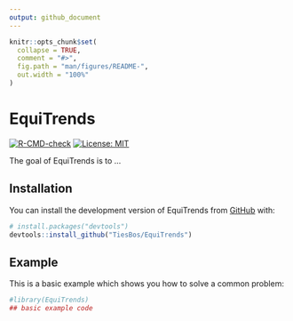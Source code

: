 ```yaml
---
output: github_document
---
```


<!-- README.md is generated from README.Rmd. Please edit that file -->

```r
knitr::opts_chunk$set(
  collapse = TRUE,
  comment = "#>",
  fig.path = "man/figures/README-",
  out.width = "100%"
)
```

# EquiTrends

<!-- badges: start -->
[![R-CMD-check](https://github.com/TiesBos/EquiTrends/actions/workflows/R-CMD-check.yaml/badge.svg)](https://github.com/TiesBos/EquiTrends/actions/workflows/R-CMD-check.yaml) [![License: MIT](https://img.shields.io/badge/License-MIT-yellow.svg)](https://opensource.org/licenses/MIT)
<!-- badges: end -->

The goal of EquiTrends is to ...

## Installation

You can install the development version of EquiTrends from [GitHub](https://github.com/) with:

``` r
# install.packages("devtools")
devtools::install_github("TiesBos/EquiTrends")
```

## Example

This is a basic example which shows you how to solve a common problem:

```r
#library(EquiTrends)
## basic example code
```


